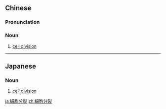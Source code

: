 {{also|细胞分裂}}
==Chinese==
{{zh-forms|s=细胞分裂|type=22}}

===Pronunciation===
{{zh-pron
|m=xìbāo fēnliè
|c=sai3 baau1 fan1 lit6
|cat=n
}}

===Noun===
{{zh-noun}}

# [[cell division]]

----

==Japanese==
{{ja-kanjitab|さい|ほう|k2=ぼう|ぶん|れつ}}

===Noun===
{{ja-noun|さいぼうぶんれつ}}

# [[cell division]]

[[ja:細胞分裂]]
[[zh:細胞分裂]]